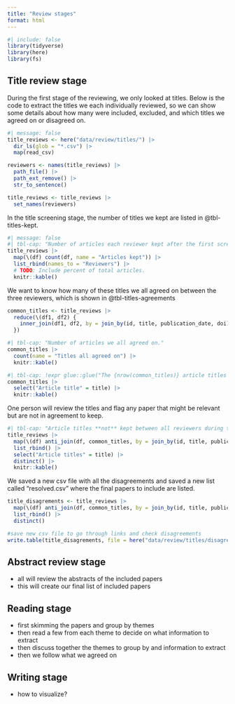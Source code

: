 ```yaml
---
title: "Review stages"
format: html
---
```


```r
#| include: false
library(tidyverse)
library(here)
library(fs)
```

<!-- TODO: Include last date the articles were extracted from. -->

## Title review stage

During the first stage of the reviewing, we only looked at titles. Below
is the code to extract the titles we each individually reviewed, so we
can show some details about how many were included, excluded, and which
titles we agreed on or disagreed on.

```r
#| message: false
title_reviews <- here("data/review/titles/") |>
  dir_ls(glob = "*.csv") |>
  map(read_csv)

reviewers <- names(title_reviews) |>
  path_file() |>
  path_ext_remove() |>
  str_to_sentence()

title_reviews <- title_reviews |>
  set_names(reviewers)
```

In the title screening stage, the number of titles we kept are listed in
@tbl-titles-kept.

```r
#| message: false
#| tbl-cap: "Number of articles each reviewer kept after the first screening of the titles."
title_reviews |>
  map(\(df) count(df, name = "Articles kept")) |>
  list_rbind(names_to = "Reviewers") |>
  # TODO: Include percent of total articles.
  knitr::kable()
```

We want to know how many of these titles we all agreed on between the
three reviewers, which is shown in @tbl-titles-agreements

```r
common_titles <- title_reviews |>
  reduce(\(df1, df2) {
    inner_join(df1, df2, by = join_by(id, title, publication_date, doi))
  })

#| tbl-cap: "Number of articles we all agreed on."
common_titles |>
  count(name = "Titles all agreed on") |>
  knitr::kable()

```

```r
#| tbl-cap: !expr glue::glue("The {nrow(common_titles)} article titles we all agreed on and kept during the title screening stage.")
common_titles |>
  select("Article title" = title) |>
  knitr::kable()
```

One person will review the titles and flag any paper that might be
relevant but are not in agreement to keep.

```r
#| tbl-cap: "Article titles **not** kept between all reviewers during the title screening stage."
title_reviews |>
  map(\(df) anti_join(df, common_titles, by = join_by(id, title, publication_date, doi))) |>
  list_rbind() |>
  select("Article titles" = title) |>
  distinct() |>
  knitr::kable()
```

We saved a new csv file with all the disagreements and saved a new list
called "resolved.csv" where the final papers to include are listed.

```r

title_disagrements <- title_reviews |>
  map(\(df) anti_join(df, common_titles, by = join_by(id, title, publication_date, doi))) |>
  list_rbind() |>
  distinct()

#save new csv file to go through links and check disagreements
write.table(title_disagrements, file = here("data/review/titles/disagreements.csv"))

```

## Abstract review stage

-   all will review the abstracts of the included papers
-   this will create our final list of included papers

## Reading stage

-   first skimming the papers and group by themes
-   then read a few from each theme to decide on what information to
    extract
-   then discuss together the themes to group by and information to
    extract
-   then we follow what we agreed on

## Writing stage

-   how to visualize?
